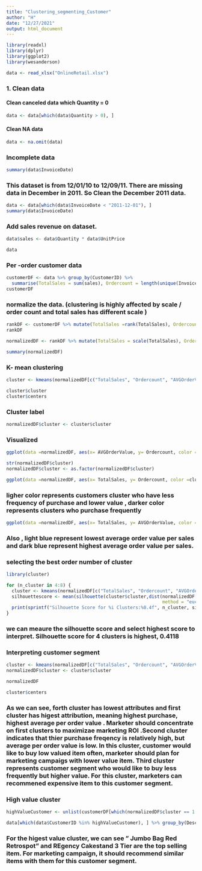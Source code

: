 ```yaml
---
title: "Clustering_segmenting_Customer"
author: "H"
date: "12/27/2021"
output: html_document
---
```

```r
library(readxl)
library(dplyr)
library(ggplot2)
library(wesanderson)

data <- read_xlsx("OnlineRetail.xlsx")

```

### 1. Clean data 
#### Clean canceled data which Quantity = 0 
```r
data <- data[which(data$Quantity > 0), ]

```
#### Clean NA data

```r
data <- na.omit(data)

```
### Incomplete data 
```r
summary(data$InvoiceDate)
```
### This dataset is from 12/01/10 to 12/09/11. There are missing data in December in 2011. So Clean the December 2011 data. 
```r
data <- data[which(data$InvoiceDate < "2011-12-01"), ]
summary(data$InvoiceDate)
```
### Add sales revenue on dataset. 
```r
data$sales <- data$Quantity * data$UnitPrice
```
```r
data
```
### Per -order customer data
```r
customerDF <- data %>% group_by(CustomerID) %>% 
  summarise(TotalSales = sum(sales), Ordercount = length(unique(InvoiceDate))) %>% mutate(AVGOrderValue = TotalSales/Ordercount)
customerDF
```
### normalize the data. (clustering is highly affected by scale / order count and total sales has different scale )
```r
rankDF <- customerDF %>% mutate(TotalSales =rank(TotalSales), Ordercount =rank(Ordercount, ties.method = "first"), AVGOrderValue =rank(AVGOrderValue))
rankDF
```

```r
normalizedDF <- rankDF %>% mutate(TotalSales = scale(TotalSales), Ordercount =scale(Ordercount), AVGOrderValue =scale(AVGOrderValue) )
```
```r
summary(normalizedDF)
```
### K- mean clustering 
```r
cluster <- kmeans(normalizedDF[c("TotalSales", "Ordercount", "AVGOrderValue" )], 4)
```

```r
cluster$cluster
cluster$centers
```
### Cluster label
```r
normalizedDF$cluster <- cluster$cluster
```

### Visualized 
```r
ggplot(data =normalizedDF, aes(x= AVGOrderValue, y= Ordercount, color =cluster)) +geom_point() + scale_color_manual(values=wes_palette(n=4, name="Moonrise1"))
```
```r
str(normalizedDF$cluster)
normalizedDF$cluster <- as.factor(normalizedDF$cluster)
```


```r
ggplot(data =normalizedDF, aes(x= TotalSales, y= Ordercount, color =cluster)) +geom_point() +scale_color_manual(values=wes_palette(n=4, name="Darjeeling2"))

```
### ligher color represents customers cluster who have less frequency of purchase and lower value , darker color represents clusters who purchase frequently 

```r
ggplot(data =normalizedDF, aes(x= TotalSales, y= AVGOrderValue, color =cluster)) +geom_point() +scale_color_manual(values=wes_palette(n=4, name="Darjeeling2"))
```

### Also , light blue represent lowest average order value per sales and dark blue represent highest average order value per sales.

### selecting the best order number of cluster
```r
library(cluster)
```
```r
for (n_cluster in 4:8) {
  cluster <- kmeans(normalizedDF[c("TotalSales", "Ordercount", "AVGOrderValue")], n_cluster)
  silhouettescore <- mean(silhouette(cluster$cluster,dist(normalizedDF[c("TotalSales", "Ordercount", "AVGOrderValue")],
                                                          method = "euclidean"))[, 3])
  print(sprintf("Silhouette Score for %i Clusters:%0.4f", n_cluster, silhouettescore))
}
```
### we can meaure the silhouette score and select highest score to interpret. Silhouette score for 4 clusters is highest, 0.4118

### Interpreting customer segment 
```r
cluster <- kmeans(normalizedDF[c("TotalSales", "Ordercount", "AVGOrderValue")], 4)
normalizedDF$cluster <- cluster$cluster
```
```r
normalizedDF
```
```r
cluster$centers
```

### As we can see, forth cluster has lowest attributes and first cluster has higest attribution, meaning highest purchase, highest average per order value . Marketer should concentrate on first clusters to maximizae marketing ROI .Second cluster indicates that thier purchase freqency is relatively high, but average per order value is low. In this cluster, customer would like to buy low valued item often, marketer should plan for marketing campaigs with lower value item. Third cluster represents customer segment who would like to buy less frequently but higher value. For this cluster, marketers can recommened expensive item to this customer segment. 

### High value cluster 

```r
highValueCustomer <- unlist(customerDF[which(normalizedDF$cluster == 1 ), 'CustomerID'][ ,1], use.names= FALSE)
```
```r
data[which(data$CustomerID %in% highValueCustomer), ] %>% group_by(Description) %>% summarise(Count =n()) %>% arrange(desc(Count))
```
### For the higest value cluster, we can see " Jumbo Bag Red Retrospot" and REgency Cakestand 3 Tier are the top selling item. For marketing campaign, it should recommend similar items with them for this customer segment. 

